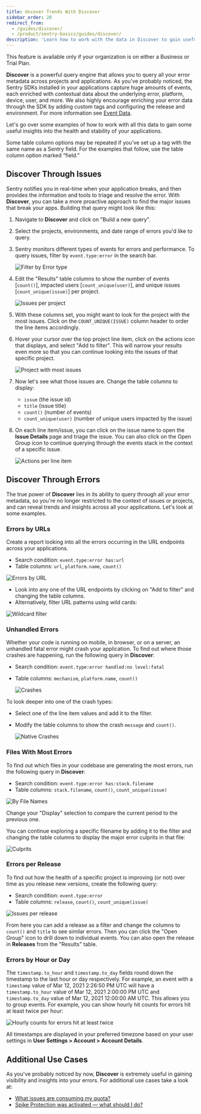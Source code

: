```yaml
---
title: Uncover Trends With Discover
sidebar_order: 20
redirect_from:
  - /guides/discover/
  - /product/sentry-basics/guides/discover/
description: 'Learn how to work with the data in Discover to gain useful insights into the health and stability of your applications.'
---
```


<Note>

This feature is available only if your organization is on either a Business or Trial Plan.

</Note>

**Discover** is a powerful query engine that allows you to query all your error metadata across projects and applications. As you've probably noticed, the Sentry SDKs installed in your applications capture huge amounts of events, each enriched with contextual data about the underlying error, platform, device, user, and more. We also highly encourage enriching your error data through the SDK by adding custom tags and configuring the release and environment. For more information see [Event Data](/product/sentry-basics/enrich-data/).

Let's go over some examples of how to work with all this data to gain some useful insights into the health and stability of your applications.

<Note>

Some table column options may be repeated if you’ve set up a tag with the same name as a Sentry field. For the examples that follow, use the table column option marked “field.”

</Note>

## Discover Through Issues

Sentry notifies you in real-time when your application breaks, and then provides the information and tools to triage and resolve the error. With **Discover**, you can take a more proactive approach to find the major issues that break your apps. Building that query might look like this:

1. Navigate to **Discover** and click on "Build a new query".

2. Select the projects, environments, and date range of errors you'd like to query.

3. Sentry monitors different types of events for errors and performance. To query issues, filter by `event.type:error` in the search bar.

   ![Filter by Error type](004.png)

4. Edit the "Results" table columns to show the number of events [`count()`], impacted users [`count_unique(user)`], and unique issues [`count_unique(issue)`] per project.

   ![Issues per project](001.png)

5. With these columns set, you might want to look for the project with the most issues. Click on the `COUNT_UNIQUE(ISSUE)` column header to order the line items accordingly.

6. Hover your cursor over the top project line item, click on the actions icon that displays, and select "Add to filter". This will narrow your results even more so that you can continue looking into the issues of that specific project.

   ![Project with most issues](002.png)

7. Now let's see what those issues are. Change the table columns to display:

   - `issue` (the issue id)
   - `title` (issue title)
   - `count()` (number of events)
   - `count_unique(user)` (number of unique users impacted by the issue)

8. On each line item/issue, you can click on the issue name to open the **Issue Details** page and triage the issue. You can also click on the Open Group icon to continue querying through the events stack in the context of a specific issue.

   ![Actions per line item](003.png)

## Discover Through Errors

The true power of **Discover** lies in its ability to query through all your error metadata, so you're no longer restricted to the context of issues or projects, and can reveal trends and insights across all your applications. Let's look at some examples.

### Errors by URLs

Create a report looking into all the errors occurring in the URL endpoints across your applications.

- Search condition: `event.type:error has:url`
- Table columns: `url`, `platform.name`, `count()`

![Errors by URL](005.png)

- Look into any one of the URL endpoints by clicking on "Add to filter" and changing the table columns.
- Alternatively, filter URL patterns using wild cards:

![Wildcard filter](009.png)

### Unhandled Errors

Whether your code is running on mobile, in browser, or on a server, an unhandled fatal error might crash your application. To find out where those crashes are happening, run the following query in **Discover**:

- Search condition: `event.type:error handled:no level:fatal`
- Table columns: `mechanism`, `platform.name`, `count()`

  ![Crashes](006.png)

To look deeper into one of the crash types:

- Select one of the line item values and add it to the filter.
- Modify the table columns to show the crash `message` and `count()`.

  ![Native Crashes](007.png)

### Files With Most Errors

To find out which files in your codebase are generating the most errors, run the following query in **Discover**:

- Search condition: `event.type:error has:stack.filename`
- Table columns: `stack.filename`, `count()`, `count_unique(issue)`

![By File Names](010.png)

Change your "Display" selection to compare the current period to the previous one.

You can continue exploring a specific filename by adding it to the filter and changing the table columns to display the major error culprits in that file:

![Culprits](008.png)

### Errors per Release

To find out how the health of a specific project is improving (or not) over time as you release new versions, create the following query:

- Search condition: `event.type:error`
- Table columns: `release`, `count()`, `count_unique(issue)`

![Issues per release](012.png)

From here you can add a release as a filter and change the columns to `count()` and `title` to see similar errors. Then you can click the "Open Group" icon to drill down to individual events. You can also open the release in **Releases** from the "Results" table.

### Errors by Hour or Day

The `timestamp.to_hour` and `timestamp.to_day` fields round down the timestamp to the last hour or day respectively. For example, an event with a `timestamp` value of Mar 12, 2021 2:26:50 PM UTC will have a `timestamp.to_hour` value of Mar 12, 2021 2:00:00 PM UTC and `timestamp.to_day` value of Mar 12, 2021 12:00:00 AM UTC. This allows you to group events. For example, you can show hourly hit counts for errors hit at least twice per hour:

![Hourly counts for errors hit at least twice](014.png)

All timestamps are displayed in your preferred timezone based on your user settings in **User Settings > Account > Account Details**.

## Additional Use Cases

As you've probably noticed by now, **Discover** is extremely useful in gaining visibility and insights into your errors. For additional use cases take a look at:

- [What issues are consuming my quota?](/product/accounts/quotas/manage-event-stream-guide/#-what-issues-are-consuming-my-quota)
- [Spike Protection was activated — what should I do?](/product/accounts/quotas/manage-event-stream-guide/#-spike-protection-was-activated----what-should-i-do)
